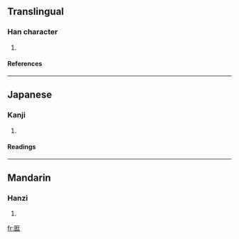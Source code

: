 ==Translingual==
===Han character===
{{Han char|rn=22|rad=匚|as=07|sn=9|four=|canj=尸女一土 (SVMG)}}
# {{defn|Han}}
====References====
{{Han ref|kx=0153.400|dkj=02624|dj=0346.030|hdz=10086.100|uh=5328|ud=21288}}
----
==Japanese==
===Kanji===
{{ja-kanji|grade=|rs=匚07}}
# {{defn|Japanese}} 
====Readings====
{{ja-readings|on=[[ぞう]] (zō)|kun=[[くら]] (kura)}}
----
==Mandarin==
===Hanzi===
{{cmn-hanzi|pin=[[zāng]] ([[zang1]])|wg=tsang<sup>1</sup>}}
# {{defn|Mandarin}}

[[fr:匨]]